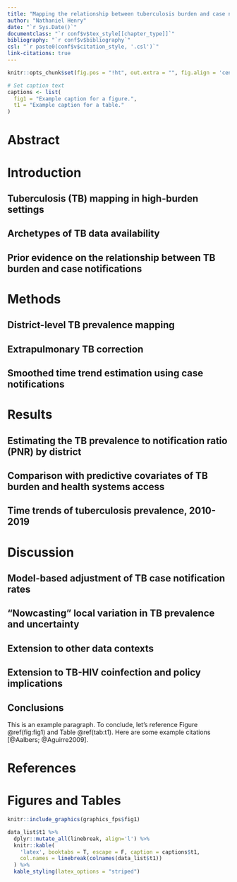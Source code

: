 ```yaml
---
title: "Mapping the relationship between tuberculosis burden and case notifications in Uganda"
author: "Nathaniel Henry"
date: "`r Sys.Date()`"
documentclass: "`r conf$v$tex_style[[chapter_type]]`"
bibliography: "`r conf$v$bibliography`"
csl: "`r paste0(conf$v$citation_style, '.csl')`"
link-citations: true
---
```


```r
knitr::opts_chunk$set(fig.pos = "!ht", out.extra = "", fig.align = 'center', echo=FALSE)

# Set caption text
captions <- list(
  fig1 = "Example caption for a figure.",
  t1 = "Example caption for a table."
)
```

# Abstract

\lipsum[1]


# Introduction

\lipsum[1-3]


## Tuberculosis (TB) mapping in high-burden settings

\lipsum[4-5]


## Archetypes of TB data availability

\lipsum[6-10]


## Prior evidence on the relationship between TB burden and case notifications

\lipsum[11-14]


# Methods

\lipsum[1-2]


## District-level TB prevalence mapping

\lipsum[3-5]


## Extrapulmonary TB correction

\lipsum[6]


## Smoothed time trend estimation using case notifications

\lipsum[7-12]


# Results

\lipsum[13]


## Estimating the TB prevalence to notification ratio (PNR) by district

\lipsum[1-4]


## Comparison with predictive covariates of TB burden and health systems access

\lipsum[5-10]


## Time trends of tuberculosis prevalence, 2010-2019

\lipsum[11-13]


# Discussion

\lipsum[14-15]


## Model-based adjustment of TB case notification rates

\lipsum[1-6]


## “Nowcasting” local variation in TB prevalence and uncertainty

\lipsum[7-8]


## Extension to other data contexts

\lipsum[9-11]


## Extension to TB-HIV coinfection and policy implications

\lipsum[12-15]


## Conclusions

\lipsum[1]

This is an example paragraph. To conclude, let's reference Figure \@ref(fig:fig1) and Table \@ref(tab:t1). Here are some example citations [@Aalbers; @Aguirre2009].


# References

<div id="refs"></div>
\newpage


# Figures and Tables

```r
knitr::include_graphics(graphics_fps$fig1)
```
\newpage

```r
data_list$t1 %>%
  dplyr::mutate_all(linebreak, align='l') %>%
  knitr::kable(
    'latex', booktabs = T, escape = F, caption = captions$t1,
    col.names = linebreak(colnames(data_list$t1))
  ) %>%
  kable_styling(latex_options = "striped")
```
